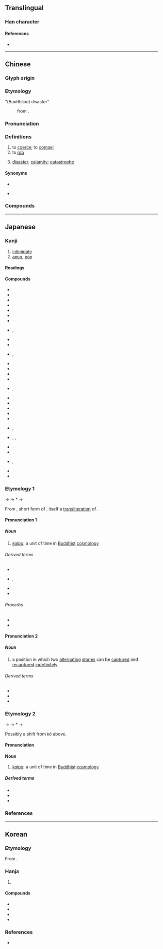 {{also|刦}}
{{character info}}
==Translingual==

===Han character===
{{Han char|rn=19|rad=力|as=05|sn=7|four=47720|canj=GIKS,XGIKS|ids=⿰去力}}

====References====
* {{Han ref|kx=0146.300|dkj=02316|dj=0331.030|hdz=10367.120|uh=52AB|ud=21163|bh=A754|bd=42836}}

----

==Chinese==
{{zh-forms|alt=刧,刦,𠛗,刼,𠉨,𠞏}}

===Glyph origin===
{{Han etym}}
{{Han compound|ls=psc|去|力|c1=p|c2=s|t2=power, force}}

===Etymology===
; “(''Buddhism'') disaster”
: {{zh-short|劫波|dot=,}} from {{bor|zh|sa|कल्प}}.

===Pronunciation===
{{zh-pron
|m=jié
|c=gip3
|h=pfs=kiap
|mn=kiap
|mc=y
|oc=y
|cat=v,n
}}

===Definitions===
{{zh-hanzi}}

# to [[coerce]]; to [[compel]]
# to [[rob]]
# {{lb|zh|Buddhism}} [[disaster]]; [[calamity]]; [[catastrophe]]

====Synonyms====
* {{sense|to coerce}}
{{zh-syn-saurus|強迫}}
* {{sense|disaster}}
{{zh-syn-saurus|災難}}

===Compounds===
{{zh-der|乘火打劫|偷營劫寨|剽劫|劫制|劫劫|劫匪|劫囚|劫奪|劫婚|劫富濟貧|劫寨|劫後餘燼|劫後餘生|劫持|劫掠|劫數|劫機|劫殺|劫法場|劫灰|劫營|劫牢|劫獄|劫略|劫盜|劫盟|劫財|劫運|劫難|劫餘|在劫難逃|塵劫|大劫|小劫|巴劫|巴巴劫劫|忙劫|忙劫劫|忙忙劫劫|打劫|打家劫盜|打家劫舍|換劫|搜劫|搶劫|攔劫|昆池劫灰|桃花劫|歷劫|歷劫歸來|永劫|波波劫劫|洗劫|浩劫|火劫|焚劫|生關死劫|盜劫|萬劫|萬劫不復|空劫|行劫|要劫|趁哄打劫|趁火打劫|趁火搶劫|路劫|遭劫|邀劫}}

----

==Japanese==

===Kanji===
{{ja-kanji|grade=|rs=力05}}

# [[intimidate]]
# [[aeon]], [[eon]]

====Readings====
{{ja-readings
|goon=こう<こふ
|kanon=きょう<けふ
|kanyoon=ごう<ごふ
|kun=おびや-かす
}}

====Compounds====
{{der-top|Compounds}}
* {{ja-r|劫火|こうか}}
* {{ja-r|曠劫|こうごう}}
* {{ja-r|劫濁|こうじょく}}
* {{ja-r|劫奪|こうだつ}}
* {{ja-r|劫初|ごうしょ}}
* {{ja-r|劫盗|ごうとう}}
* {{ja-r|劫末|ごうまつ}}
* {{ja-r|劫掠|ごうりゃく|rom=-}}, {{ja-r|劫略|ごうりゃく}}
* {{ja-r|永劫|えいごう}}
* {{ja-r|壊劫|えこう}}
* {{ja-r|億劫|おっこう}}, {{ja-r|億劫|おっくう}}
* {{ja-r|空劫|くうこう}}
* {{ja-r|久遠%劫|くおん%ごう}}
* {{ja-r|倶胝%劫|くてい%こう}}
* {{ja-r|減劫|げんこう}}
* {{ja-r|賢劫|けんごう}}, {{ja-r|賢劫|げんごう}}
* {{ja-r|五劫 思惟|ごこう しゆい}}
* {{ja-r|三 阿 僧祇 劫|さん あ そうぎ こう}}
* {{ja-r|四劫|しこう}}
* {{ja-r|住劫|じゅうこう}}
* {{ja-r|小劫|しょうこう}}
* {{ja-r|成劫|じょうこう}}, {{ja-r|成劫|じょうごう}}
* {{ja-r|塵劫|じんこう}}, {{ja-r|塵劫|じんごう}}, {{ja-r|塵点%劫|じんでん%ごう}}
* {{ja-r|増劫|ぞうこう}}
* {{ja-r|多生%劫|たしょう%ごう}}
* {{ja-r|万劫|まんごう}}, {{ja-r|万劫|ばんごう}}
* {{ja-r|無量%劫|むりょう%ごう}}
* {{ja-r|歴劫|りゃっこう}}
{{der-bottom}}

===Etymology 1===
<div style="float:right;">
{{wp|lang=ja}}
{{wp|Kalpa (aeon)}}
</div>
{{ja-kanjitab|こう|yomi=o}}
{{IPAchar|/kopu/}} → {{IPAchar|/kofu/}} → *{{IPAchar|/kowu/}} → {{IPAchar|/koː/}}

From {{der|ja|ltc|sort=こう|-}} {{ltc-l|劫}}, short form of {{ltc-l|劫波}}, itself a [[transliteration]] of {{bor|ja|sa|sort=こう|कल्प||[[aeon]]}}.

====Pronunciation 1====
{{ja-pron|y=go|こう|acc=1|acc_ref=DJR}}

=====Noun=====
{{ja-noun|こう|hhira=こふ}}

# {{lb|ja|Buddhism|sort=こう}} ''[[kalpa]]'': a unit of time in [[Buddhist]] [[cosmology]]

======Derived terms======
{{der-top}}
* {{ja-r|劫を経る|こう を へる}}
* {{ja-r|劫﨟|こうろう|rom=-}}, {{ja-r|劫臘|こうろう}}
* {{ja-r|億万%劫|おくまん%ごう}}
* {{ja-r|時劫|じこう}}
{{der-bottom}}

======Proverbs======
* {{ja-r|烏賊の甲より年の劫|いか の こう より とし の こう}}
* {{ja-r|亀の甲より年の劫|かめ の こう より とし の こう}}

====Pronunciation 2====
{{ja-pron|y=go|こう|acc=0|acc2=1|acc_ref=DJR|acc2_ref=DJR}}

=====Noun=====
{{ja-noun|こう|hhira=こふ}}

# {{lb|ja|Go|sort=こう}} a position in which two [[alternating]] [[stone]]s can be [[capture]]d and [[recapture]]d [[indefinitely]]

======Derived terms======
{{der-top}}
* {{ja-r|劫材|こうざい}}
* {{ja-r|劫%立て|こう%だて}}
* {{ja-r|劫種|こうだね}}
{{der-bottom}}

===Etymology 2===
{{ja-kanjitab|ごう|yomi=o}}

{{IPAchar|/ɡopu/}} → {{IPAchar|/ɡofu/}} → *{{IPAchar|/ɡowu/}} → {{IPAchar|/ɡoː/}}

Possibly a shift from ''kō'' above. {{rfv-etym|ja}}

====Pronunciation====
{{ja-pron|y=kanyo|ごう|acc=1}}

====Noun====
{{ja-noun|ごう|hhira=ごふ}}

# {{lb|ja|Buddhism}} ''[[kalpa]]'': a unit of time in [[Buddhist]] [[cosmology]]

=====Derived terms=====
{{der-top}}
* {{ja-r|劫罰|ごうばつ}}
* {{ja-r|時劫|じごう}}
* {{ja-r|多劫|たごう}}
{{der-bottom}}

===References===
<references/>

{{top|ja|Go|sort=こう}}

----

==Korean==

===Etymology===
From {{der|ko|ltc|-}} {{ltc-l|劫|id=1}}. {{hanja-hunmong|겁〮|kep|人類#중04A|alt=刼}}

===Hanja===
{{ko-hanja-search}}
{{ko-hanja|위협하다|위협할|겁}}

# {{hanja form of|겁|[[coerce]]; [[threaten]]}}

====Compounds====
{{der-top|Compounds}}
* {{ko-l|겁략|劫掠}}
* {{ko-l|겁박|劫迫}}
* {{ko-l|겁탈|劫奪}}
* {{ko-l|겁박|劫縛}}
{{der-bottom}}

===References===
* {{R:hanjadoc|865}}